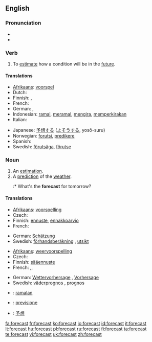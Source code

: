 {{wikipedia}}
==English==

===Pronunciation===
* {{IPA|/'foɻkɑst/}}
* {{audio|en-us-forecast.ogg|Audio (US)}}

===Verb===
{{en-verb|forecasts|forecasting|forecast}}

# To [[estimate]] how a condition will be in the [[future]].

====Translations====

{{trans-top|estimate future conditions}}
* [[Afrikaans]]: [[voorspel]]
* Dutch: {{t+|nl|voorspellen}}
* Finnish: {{t+|fi|ennustaa}}, {{t+|fi|ennakoida}}
* French: {{t|fr|prévoir}}
* German: {{t-|de|vorhersagen}}, {{t-|de|prognostizieren}}
* Indonesian: [[ramal]], [[ramal|meramal]], [[kira|mengira]], [[kira|memperkirakan]]
* Italian: {{t+|it|prevedere}}
{{trans-mid}}
* Japanese: [[予想]]する ([[よそう]]する, yosō-suru)
* Norwegian: [[forutsi]], [[predikere]]
* Spanish: {{t-|es|predecir}}
* Swedish: [[förutsäga]], [[förutse]]
{{trans-bottom}}

===Noun===
{{en-noun}}

# An [[estimation]].
# A [[prediction]] of the [[weather]].
#:* What's the '''forecast''' for tomorrow?

====Translations====
{{trans-top|estimation}}
* [[Afrikaans]]: [[voorspelling]]
* Czech: {{t-|cs|předpověď|f}}
* Finnish: [[ennuste]], [[ennakkoarvio]]
* French: {{t+|fr|prévision|f}}
{{trans-mid}}
* German: [[Schätzung]] {{f}}
* Swedish: [[förhandsberäkning]] {{c}}, [[utsikt]] {{c}}
{{trans-bottom}}

{{trans-top|weather prediction}}
* [[Afrikaans]]: [[weervoorspelling]]
* Czech: {{t-|cs|předpověď|f}}
* Finnish: [[sääennuste]]
* French: {{t+|fr|prévision|f}},{{t|fr|prévision météorologique|f}},{{t|fr|prévision météo|f}}
{{trans-mid}}
* German: [[Wettervorhersage]] {{f}}, [[Vorhersage]] {{f}}
* Swedish: [[väderprognos]] {{c}}, [[prognos]] {{c}}
{{trans-bottom}}

{{checktrans}}
* {{ttbc|Indonesian}}: [[ramal|ramalan]]
* {{ttbc|Italian}}: [[previsione]]
* {{ttbc|Japanese}}: [[予想]]

[[fa:forecast]]
[[fr:forecast]]
[[ko:forecast]]
[[io:forecast]]
[[id:forecast]]
[[it:forecast]]
[[lt:forecast]]
[[hu:forecast]]
[[pl:forecast]]
[[ru:forecast]]
[[fi:forecast]]
[[ta:forecast]]
[[te:forecast]]
[[vi:forecast]]
[[uk:forecast]]
[[zh:forecast]]